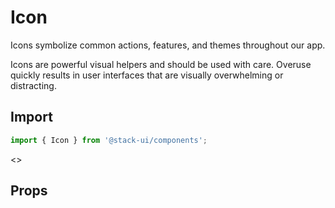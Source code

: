 
<Meta title="Components/Icon"  />

<Story name="Import" />

# Icon

Icons symbolize common actions, features, and themes throughout our app.

Icons are powerful visual helpers and should be used with care. Overuse quickly results in user interfaces that are visually overwhelming or distracting.

## Import

```jsx
import { Icon } from '@stack-ui/components';
```

<Preview withToolbar>
  <Story name="Usage">
    <>
      <Icon size={12} icon={'add'} />
      <Icon icon={'add'} />
      <Icon size={12} icon={'plus'} />
      <Icon size={18} icon={'plus'} className="newabc" />
    </>
   </Story>
</Preview>

<Story name="Props" />

## Props

<Props of={IconTypes} />
